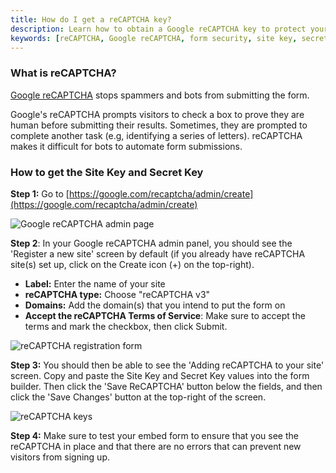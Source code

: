 ```yaml
---
title: How do I get a reCAPTCHA key?
description: Learn how to obtain a Google reCAPTCHA key to protect your forms from spammers and bots.
keywords: [reCAPTCHA, Google reCAPTCHA, form security, site key, secret key]
---
```


### **What is reCAPTCHA?**

[Google reCAPTCHA](https://google.com/recaptcha) stops spammers and bots from submitting the form.

Google's reCAPTCHA prompts visitors to check a box to prove they are human before submitting their results. Sometimes, they are prompted to complete another task (e.g, identifying a series of letters). reCAPTCHA makes it difficult for bots to automate form submissions.

### **How to get the Site Key and Secret Key**

**Step 1:** Go to [https://google.com/recaptcha/admin/create](https://google.com/recaptcha/admin/create)

![Google reCAPTCHA admin page](./img/marketing/forms/recaptcha/recaptcha-admin-page.jpg)

**Step 2**: In your Google reCAPTCHA admin panel, you should see the 'Register a new site' screen by default (if you already have reCAPTCHA site(s) set up, click on the Create icon (+) on the top-right).

- **Label:** Enter the name of your site
- **reCAPTCHA type:** Choose "reCAPTCHA v3"
- **Domains:** Add the domain(s) that you intend to put the form on
- **Accept the reCAPTCHA Terms of Service**: Make sure to accept the terms and mark the checkbox, then click Submit.

![reCAPTCHA registration form](./img/marketing/forms/recaptcha/recaptcha-registration-form.jpg)

**Step 3:** You should then be able to see the 'Adding reCAPTCHA to your site' screen. Copy and paste the Site Key and Secret Key values into the form builder. Then click the 'Save ReCAPTCHA' button below the fields, and then click the 'Save Changes' button at the top-right of the screen.

![reCAPTCHA keys](./img/marketing/forms/recaptcha/recaptcha-keys.jpg)

**Step 4:** Make sure to test your embed form to ensure that you see the reCAPTCHA in place and that there are no errors that can prevent new visitors from signing up.